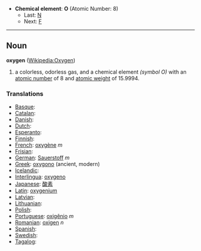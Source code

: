 *'''Chemical element''': '''O''' (Atomic Number: 8)
**Last: [[Nitrogen|N]]
**Next: [[Fluorine|F]]
----
== Noun ==
'''oxygen''' ([[en:Oxygen|Wikipedia:Oxygen]])

# a colorless, odorless gas, and a chemical element ''(symbol O)'' with an [[atomic number]] of 8 and [[atomic weight]] of 15.9994.

===Translations===
*[[Basque]]: [[]]
*[[Catalan]]: [[]] 
*[[Danish]]: [[]]
*[[Dutch]]: [[]] 
*[[Esperanto]]: [[]]
*[[Finnish]]: [[]]
*[[French]]: [[oxygène]] ''m''
*[[Frisian]]: [[]]
*[[German]]: [[Sauerstoff]] ''m''
*[[Greek]]: [[oxygono]] (ancient, modern)
*[[Icelandic]]: [[]]
*[[Interlingua]]: [[oxygeno]]
*[[Japanese]]: [[酸素]]
*[[Latin]]: [[oxygenium]]
*[[Latvian]]: [[]]
*[[Lithuanian]]: [[]]
*[[Polish]]: [[]]
*[[Portuguese]]: [[oxigênio]] ''m''
*[[Romanian]]: [[oxigen]] ''n''
*[[Spanish]]: [[]] 
*[[Swedish]]: [[]]
*[[Tagalog]]: [[]]